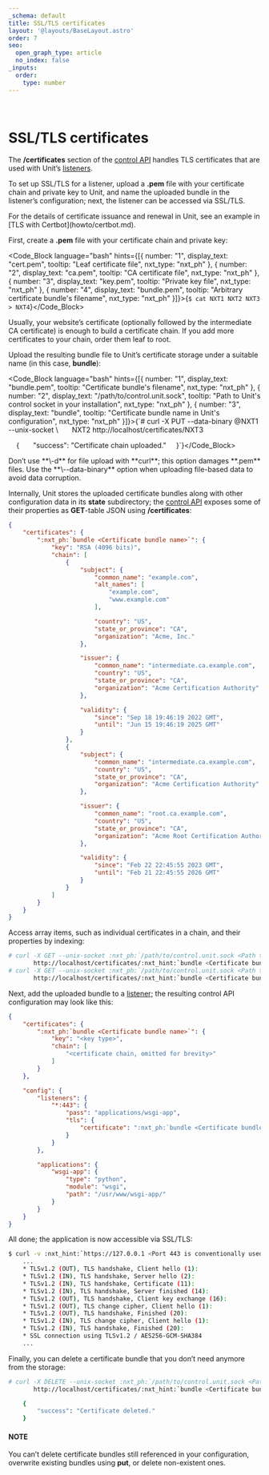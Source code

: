 ```yaml
---
_schema: default
title: SSL/TLS certificates
layout: '@layouts/BaseLayout.astro'
order: 7
seo:
  open_graph_type: article
  no_index: false
_inputs:
  order:
    type: number
---
```

&nbsp;

# SSL/TLS certificates

The **/certificates** section of the [control API](controlapi.md#configuration-api) handles TLS certificates that are used with Unit’s [listeners](configuration.md#configuration-listeners).

To set up SSL/TLS for a listener, upload a **.pem** file with your certificate chain and private key to Unit, and name the uploaded bundle in the listener’s configuration; next, the listener can be accessed via SSL/TLS.

<Note type="note">
For the details of certificate issuance and renewal in Unit, see an example in [TLS with Certbot](howto/certbot.md).
</Note>

First, create a **.pem** file with your certificate chain and private key:

<Code_Block language="bash" hints={[{ number: "1", display_text: "cert.pem", tooltip: "Leaf certificate file", nxt_type: "nxt_ph" }, { number: "2", display_text: "ca.pem", tooltip: "CA certificate file", nxt_type: "nxt_ph" }, { number: "3", display_text: "key.pem", tooltip: "Private key file", nxt_type: "nxt_ph" }, { number: "4", display_text: "bundle.pem", tooltip: "Arbitrary certificate bundle's filename", nxt_type: "nxt_ph" }]}>{`$ cat NXT1 NXT2 NXT3 > NXT4`}</Code_Block>

Usually, your website’s certificate (optionally followed by the intermediate CA certificate) is enough to build a certificate chain. If you add more certificates to your chain, order them leaf to root.

Upload the resulting bundle file to Unit’s certificate storage under a suitable name (in this case, **bundle**):

<Code_Block language="bash" hints={[{ number: "1", display_text: "bundle.pem", tooltip: "Certificate bundle's filename", nxt_type: "nxt_ph" }, { number: "2", display_text: "/path/to/control.unit.sock", tooltip: "Path to Unit's control socket in your installation", nxt_type: "nxt_ph" }, { number: "3", display_text: "bundle", tooltip: "Certificate bundle name in Unit's configuration", nxt_type: "nxt_ph" }]}>{`# curl -X PUT --data-binary @NXT1 --unix-socket \\
&nbsp;&nbsp;&nbsp;&nbsp;&nbsp;&nbsp;NXT2 http://localhost/certificates/NXT3

&nbsp;&nbsp;&nbsp;&nbsp;{
&nbsp;&nbsp;&nbsp;&nbsp;&nbsp;&nbsp;"success": "Certificate chain uploaded."
&nbsp;&nbsp;&nbsp;&nbsp;}`}</Code_Block>

<Note type="warning">
Don’t use **\-d** for file upload with **curl**; this option damages **.pem** files. Use the **\--data-binary** option when uploading file-based data to avoid data corruption.
</Note>

Internally, Unit stores the uploaded certificate bundles along with other configuration data in its **state** subdirectory; the [control API](controlapi.md#configuration-api) exposes some of their properties as **GET**\-table JSON using **/certificates**:

```json
{
    "certificates": {
        ":nxt_ph:`bundle <Certificate bundle name>`": {
            "key": "RSA (4096 bits)",
            "chain": [
                {
                    "subject": {
                        "common_name": "example.com",
                        "alt_names": [
                            "example.com",
                            "www.example.com"
                        ],

                        "country": "US",
                        "state_or_province": "CA",
                        "organization": "Acme, Inc."
                    },

                    "issuer": {
                        "common_name": "intermediate.ca.example.com",
                        "country": "US",
                        "state_or_province": "CA",
                        "organization": "Acme Certification Authority"
                    },

                    "validity": {
                        "since": "Sep 18 19:46:19 2022 GMT",
                        "until": "Jun 15 19:46:19 2025 GMT"
                    }
                },
                {
                    "subject": {
                        "common_name": "intermediate.ca.example.com",
                        "country": "US",
                        "state_or_province": "CA",
                        "organization": "Acme Certification Authority"
                    },

                    "issuer": {
                        "common_name": "root.ca.example.com",
                        "country": "US",
                        "state_or_province": "CA",
                        "organization": "Acme Root Certification Authority"
                    },

                    "validity": {
                        "since": "Feb 22 22:45:55 2023 GMT",
                        "until": "Feb 21 22:45:55 2026 GMT"
                    }
                }
            ]
        }
    }
}
```

<Note type="note">
Access array items, such as individual certificates in a chain, and their properties by indexing:
</Note>

```bash
# curl -X GET --unix-socket :nxt_ph:`/path/to/control.unit.sock <Path to Unit's control socket in your installation>` \
       http://localhost/certificates/:nxt_hint:`bundle <Certificate bundle name>`/chain/0/
# curl -X GET --unix-socket :nxt_ph:`/path/to/control.unit.sock <Path to Unit's control socket in your installation>` \
       http://localhost/certificates/:nxt_hint:`bundle <Certificate bundle name>`/chain/0/subject/alt_names/0/
```

Next, add the uploaded bundle to a [listener](configuration.md#configuration-listeners); the resulting control API configuration may look like this:

```json
{
    "certificates": {
        ":nxt_ph:`bundle <Certificate bundle name>`": {
            "key": "<key type>",
            "chain": [
                "<certificate chain, omitted for brevity>"
            ]
        }
    },

    "config": {
        "listeners": {
            "*:443": {
                "pass": "applications/wsgi-app",
                "tls": {
                    "certificate": ":nxt_ph:`bundle <Certificate bundle name>`"
                }
            }
        },

        "applications": {
            "wsgi-app": {
                "type": "python",
                "module": "wsgi",
                "path": "/usr/www/wsgi-app/"
            }
        }
    }
}
```

All done; the application is now accessible via SSL/TLS:

```bash
$ curl -v :nxt_hint:`https://127.0.0.1 <Port 443 is conventionally used for HTTPS connections>`
    ...
    * TLSv1.2 (OUT), TLS handshake, Client hello (1):
    * TLSv1.2 (IN), TLS handshake, Server hello (2):
    * TLSv1.2 (IN), TLS handshake, Certificate (11):
    * TLSv1.2 (IN), TLS handshake, Server finished (14):
    * TLSv1.2 (OUT), TLS handshake, Client key exchange (16):
    * TLSv1.2 (OUT), TLS change cipher, Client hello (1):
    * TLSv1.2 (OUT), TLS handshake, Finished (20):
    * TLSv1.2 (IN), TLS change cipher, Client hello (1):
    * TLSv1.2 (IN), TLS handshake, Finished (20):
    * SSL connection using TLSv1.2 / AES256-GCM-SHA384
    ...
```

Finally, you can delete a certificate bundle that you don’t need anymore from the storage:

```bash
# curl -X DELETE --unix-socket :nxt_ph:`/path/to/control.unit.sock <Path to Unit's control socket in your installation>` \
       http://localhost/certificates/:nxt_hint:`bundle <Certificate bundle name>`

    {
        "success": "Certificate deleted."
    }
```

#### NOTE

You can’t delete certificate bundles still referenced in your configuration, overwrite existing bundles using **put**, or delete non-existent ones.